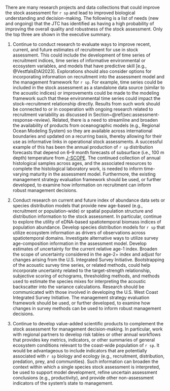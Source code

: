<!-- This section is loaded from within
executive-summary/executive-summary.rmd and also from
research-needs-section/research-needs-loader.rmd -->

There are many research projects and data collections that could improve
the stock assessment for `r sp` and lead to improved biological understanding
and decision-making. The following is a list of needs (new and ongoing) that the
JTC has identified as having a high probability of improving the overall
quality and robustness of the stock assessment.  Only the top three are shown
in the executive summary.

1. Continue to conduct research to evaluate ways to improve recent, current,
and future estimates of recruitment for use in stock assessment. This could
include the development of time series of recruitment indices, time series of
informative environmental or ecosystem variables, and models that have
predictive skill [e.g., @VestfalsEtAl2023]. Explorations should also consider
options for incorporating information on recruitment into the assessment model
and the management framework for `r sp`. For example, time series could be
included in the stock assessment as a standalone data source (similar to the
acoustic indices) or improvements could be made to the modeling framework
such that these environmental time series could impact the stock--recruitment
relationship directly. Results from such work should be connected to or in
cooperation with ongoing research related to recruitment variability as discussed
in Section~\@ref(sec:assessment-response-review). Related, there is a need to
streamline and broaden the availability of products from oceanographic models
(e.g., Regional Ocean Modeling System) so they are available across
international boundaries and updated on a recurring basis, thereby allowing for
their use as informative links in operational stock assessments. A successful
example of this has been the annual production of `r sp` distribution forecasts
that depend on 6--9 month forecasts of subsurface (i.e., 100 m depth)
temperature from [J-SCOPE](http://www.nanoos.org/products/j-scope/home.php).
The continued collection of annual histological samples across ages, and the associated
resources to complete the histological laboratory work, is needed
to inform time-varying maturity in the assessment model.
Furthermore, the existing management strategy evaluation framework should be
used, or further developed, to examine how information on recruitment can
inform robust management decisions.

2. Conduct research on current and future index of abundance data sets
or species distribution models that provide new age-based (e.g.,
recruitment or population-wide) or spatial population structure and
distribution information to the stock assessment.  In particular,
continue to explore the utility of eDNA-based spatiotemporal biomass indices
of population abundance. Develop species distribution models for `r sp`
that utilize ecosystem information as drivers of observations across
spatiotemporal domains. Investigate alternative ways to utilize survey
age-composition information in the assessment model. Develop estimates of
uncertainty for the current relative age-1 index. Broaden the scope of
uncertainty considered in the age-2$+$ index and adjust for changes arising
from the U.S. Integrated Survey Initiative. Bootstrapping of the
acoustic survey time series, or related methods, could help incorporate
uncertainty related to the target-strength relationship, subjective scoring of
echograms, thresholding methods, and methods used to estimate the species mixes
for interpreting the acoustic backscatter into the variance calculations.
Research should be communicated with those involved in developing the U.S. West
Coast Integrated Survey Initiative. The management strategy evaluation
framework should be used, or further developed, to examine how changes in
survey methods can be used to inform robust management decisions.

3. Continue to develop value-added scientific products to complement the stock
assessment for management decision-making. In particular, work with regional
partners to develop risk tables or other annual workflows that provides key
metrics, indicators, or other summaries of general ecosystem conditions relevant
to the coast-wide population of `r sp`.  It would be advantageous to include
indicators that are potentially associated with `r sp` biology and ecology (e.g.,
recruitment, distribution, predation, prey, and communities). Such information can
broaden the context within which a single species stock assessment is interpreted,
be used to support model development, refine uncertain assessment conclusions
(e.g., productivity), and provide other non-assessment indicators of the
system's state to management.
